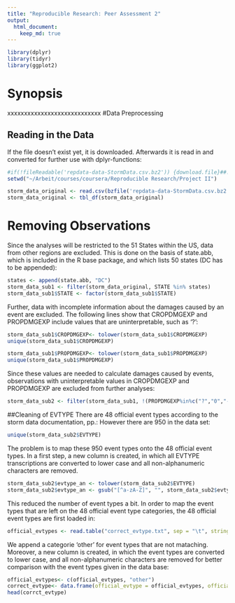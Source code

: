 ```yaml
---
title: "Reproducible Research: Peer Assessment 2"
output: 
  html_document:
    keep_md: true
---
```

```r
library(dplyr)
library(tidyr)
library(ggplot2)
```
# Synopsis
xxxxxxxxxxxxxxxxxxxxxxxxxxxx
#Data Preprocessing

## Reading in the Data
If the file doesn't exist yet, it is downloaded. Afterwards it is read in and converted for further use with dplyr-functions:
```r
#if(!fileReadable('repdata-data-StormData.csv.bz2')) {download.file}##!!!!!!!!!!!!!
setwd("~/Arbeit/courses/coursera/Reproducible Research/Project II")

storm_data_original <- read.csv(bzfile('repdata-data-StormData.csv.bz2'), na.strings=c("", "NA"), stringsAsFactors = FALSE)
storm_data_original <- tbl_df(storm_data_original)
```
# Removing Observations
Since the analyses will be restricted to the 51 States within the US, data from other regions are excluded. This is done on the basis of state.abb, which is included in the R base package, and which lists 50 states (DC has to be appended):
```r
states <- append(state.abb, "DC")
storm_data_sub1 <- filter(storm_data_original, STATE %in% states)
storm_data_sub1$STATE <- factor(storm_data_sub1$STATE)
```
Further, data with incomplete information about the damages caused by an event are excluded. The following lines show that CROPDMGEXP and PROPDMGEXP include values that are uninterpretable, such as '?':
```r
storm_data_sub1$CROPDMGEXP<- tolower(storm_data_sub1$CROPDMGEXP)
unique(storm_data_sub1$CROPDMGEXP)

storm_data_sub1$PROPDMGEXP<- tolower(storm_data_sub1$PROPDMGEXP)
unique(storm_data_sub1$PROPDMGEXP)
```
Since these values are needed to calculate damages caused by events, observations with uninterpretable values in CROPDMGEXP and PROPDMGEXP are excluded from further analyses:
```r
storm_data_sub2 <- filter(storm_data_sub1, !(PROPDMGEXP%in%c("?","0","-","+")|(PROPDMG>0&(is.na(PROPDMGEXP)))))%>% filter(!(CROPDMGEXP%in%c("?", "0")|(CROPDMG>0&(is.na(CROPDMGEXP)))))
```
##Cleaning of EVTYPE
There are 48 official event types according to the storm data documentation, pp.:
However there are 950 in the data set:
```r
unique(storm_data_sub2$EVTYPE)
```
The problem is to map these 950 event types onto the 48 official event types. 
In a first step, a new column is created, in which all EVTYPE transcriptions are converted to lower case and all non-alphanumeric characters are removed. 
```r
storm_data_sub2$evtype_an <- tolower(storm_data_sub2$EVTYPE)
storm_data_sub2$evtype_an <- gsub("[^a-zA-Z]", "", storm_data_sub2$evtype_an)
```
This reduced the number of event types a bit. In order to map the event types that are left on the 48 official event type categories, the 48 official event types are first loaded in:
```r
official_evtypes <- read.table("correct_evtype.txt", sep = "\t", stringsAsFactors = FALSE)$V1
```
We append a categorie 'other' for event types that are not mataching. Moreover, a new column is created, in which the event types are converted to lower case, and all non-alphanumeric characters are removed for better comparison with the event types given in the data base:
```r
official_evtypes<- c(official_evtypes, "other")
correct_evtype<- data.frame(official_evtype = official_evtypes, official_evtype_an = gsub("[^a-zA-Z]", "", tolower(official_evtypes)), stringsAsFactors =F)
head(corrct_evtype)
```


